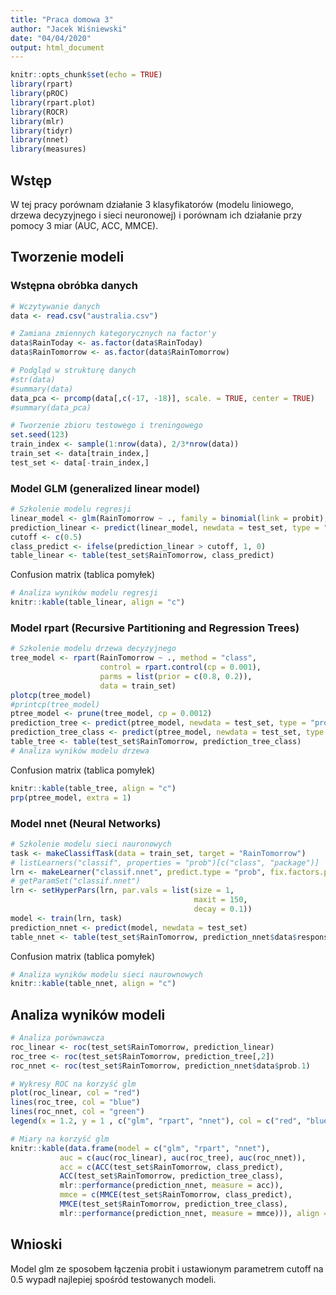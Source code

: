 ```yaml
---
title: "Praca domowa 3"
author: "Jacek Wiśniewski"
date: "04/04/2020"
output: html_document
---
```


```r
knitr::opts_chunk$set(echo = TRUE)
library(rpart)
library(pROC)
library(rpart.plot)
library(ROCR)
library(mlr)
library(tidyr)
library(nnet)
library(measures)
```

## Wstęp

W tej pracy porównam działanie 3 klasyfikatorów (modelu liniowego, drzewa decyzyjnego i sieci neuronowej) i porównam ich działanie przy pomocy 3 miar (AUC, ACC, MMCE).

## Tworzenie modeli

### Wstępna obróbka danych

```r
# Wczytywanie danych
data <- read.csv("australia.csv")

# Zamiana zmiennych kategorycznych na factor'y
data$RainToday <- as.factor(data$RainToday)
data$RainTomorrow <- as.factor(data$RainTomorrow)

# Podgląd w strukturę danych
#str(data)
#summary(data)
data_pca <- prcomp(data[,c(-17, -18)], scale. = TRUE, center = TRUE)
#summary(data_pca)

# Tworzenie zbioru testowego i treningowego
set.seed(123)
train_index <- sample(1:nrow(data), 2/3*nrow(data))
train_set <- data[train_index,]
test_set <- data[-train_index,]
```

### Model GLM (generalized linear model)

```r
# Szkolenie modelu regresji
linear_model <- glm(RainTomorrow ~ ., family = binomial(link = probit), data = train_set)
prediction_linear <- predict(linear_model, newdata = test_set, type = "response")
cutoff <- c(0.5)
class_predict <- ifelse(prediction_linear > cutoff, 1, 0)
table_linear <- table(test_set$RainTomorrow, class_predict)
```

Confusion matrix (tablica pomyłek)

```r
# Analiza wyników modelu regresji
knitr::kable(table_linear, align = "c")
```

### Model rpart (Recursive Partitioning and Regression Trees)

```r
# Szkolenie modelu drzewa decyzyjnego
tree_model <- rpart(RainTomorrow ~ ., method = "class",
                    control = rpart.control(cp = 0.001),
                    parms = list(prior = c(0.8, 0.2)),
                    data = train_set)
plotcp(tree_model)
#printcp(tree_model)
ptree_model <- prune(tree_model, cp = 0.0012)
prediction_tree <- predict(ptree_model, newdata = test_set, type = "prob")
prediction_tree_class <- predict(ptree_model, newdata = test_set, type = "class")
table_tree <- table(test_set$RainTomorrow, prediction_tree_class)
# Analiza wyników modelu drzewa
```

Confusion matrix (tablica pomyłek)

``` r
knitr::kable(table_tree, align = "c")
prp(ptree_model, extra = 1)
```

### Model nnet (Neural Networks)

```r
# Szkolenie modelu sieci nauronowych
task <- makeClassifTask(data = train_set, target = "RainTomorrow")
# listLearners("classif", properties = "prob")[c("class", "package")]
lrn <- makeLearner("classif.nnet", predict.type = "prob", fix.factors.prediction = TRUE)
# getParamSet("classif.nnet")
lrn <- setHyperPars(lrn, par.vals = list(size = 1,
                                         maxit = 150,
                                         decay = 0.1))
model <- train(lrn, task)
prediction_nnet <- predict(model, newdata = test_set)
table_nnet <- table(test_set$RainTomorrow, prediction_nnet$data$response)
```

Confusion matrix (tablica pomyłek)

```r
# Analiza wyników modelu sieci naurownowych
knitr::kable(table_nnet, align = "c")
```

## Analiza wyników modeli

```r
# Analiza porównawcza
roc_linear <- roc(test_set$RainTomorrow, prediction_linear)
roc_tree <- roc(test_set$RainTomorrow, prediction_tree[,2])
roc_nnet <- roc(test_set$RainTomorrow, prediction_nnet$data$prob.1)
```
```r
# Wykresy ROC na korzyść glm
plot(roc_linear, col = "red")
lines(roc_tree, col = "blue")
lines(roc_nnet, col = "green")
legend(x = 1.2, y = 1 , c("glm", "rpart", "nnet"), col = c("red", "blue", "green"), lty = 1)

# Miary na korzyść glm
knitr::kable(data.frame(model = c("glm", "rpart", "nnet"),
           auc = c(auc(roc_linear), auc(roc_tree), auc(roc_nnet)),
           acc = c(ACC(test_set$RainTomorrow, class_predict),
           ACC(test_set$RainTomorrow, prediction_tree_class),
           mlr::performance(prediction_nnet, measure = acc)),
           mmce = c(MMCE(test_set$RainTomorrow, class_predict),
           MMCE(test_set$RainTomorrow, prediction_tree_class),
           mlr::performance(prediction_nnet, measure = mmce))), align = "c")
```

## Wnioski

Model glm ze sposobem łączenia probit i ustawionym parametrem cutoff na 0.5 wypadł najlepiej spośród testowanych modeli.
